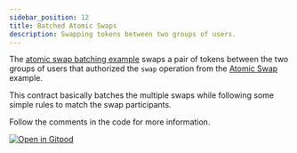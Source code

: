 ```yaml
---
sidebar_position: 12
title: Batched Atomic Swaps
description: Swapping tokens between two groups of users.
---
```


The [atomic swap batching example] swaps a pair of tokens between the two groups
of users that authorized the `swap` operation from the [Atomic Swap] example. 

This contract basically batches the multiple swaps while following some simple
rules to match the swap participants.

Follow the comments in the code for more information.

[![Open in Gitpod](https://gitpod.io/button/open-in-gitpod.svg)][oigp]

[oigp]: https://gitpod.io/#https://github.com/stellar/soroban-examples/tree/v0.6.0

[Atomic Swap]: atomic-swap.mdx

[atomic swap batching example]: https://github.com/stellar/soroban-examples/tree/v0.6.0/atomic_multiswap
